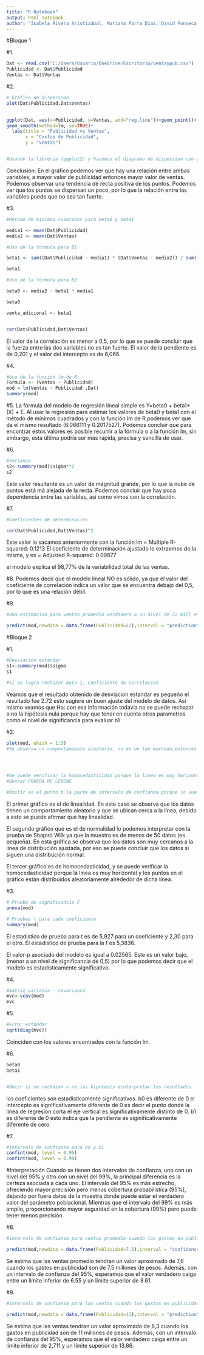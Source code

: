 ---
title: "R Notebook"
output: html_notebook
author: "Isabela Rivera Aristizábal, Mariana Parra Díaz, David Fonseca Lara, Nicolas Betancur Ochoa"
---

#Bloque 1

#1.
```{r}

Dat <- read.csv("C:/Users/Usuario/OneDrive/Escritorio/ventaypub.csv")
Publicidad <- Dat$Publicidad
Ventas <- Dat$Ventas
```

#2.
```{r}
# Gráfico de dispersión
plot(Dat$Publicidad,Dat$Ventas)

  
ggplot(Dat, aes(x=Publicidad, y=Ventas, add="reg.line"))+geom_point()+
geom_smooth(method=lm, se=TRUE)+
  labs(title = "Publicidad vs Ventas",
       x = "Costos de Publicidad",
       y = "Ventas")


#Usando la libreria (ggplot2) y hacemos el diagrama de dispersion con geom_point hacemos los puntos y con geom_smooth hacemos la linea de regresion ya con labs le damos las marcas a nuestro grafico.
```
Conclusión: En el gráfico podemos ver que hay una relación entre ambas variables, a mayor valor de publicidad entonces mayor valor de ventas. Podemos observar una tendencia de recta positiva de los puntos.
Podemos ver que los puntos se dispersan un poco, por lo que la relación entre las variables puede que no sea tan fuerte.


#3.
```{r}

#Método de minimos cuadrados para beta0 y beta1

media1 <- mean(Dat$Publicidad)
media2 <- mean(Dat$Ventas)

#Uso de la fórmula para B1

beta1 <- sum((Dat$Publicidad - media1) * (Dat$Ventas - media2)) / sum((Dat$Publicidad - media1)^2)

beta1

#Uso de la fórmula para B2

beta0 <- media2 - beta1 * media1

beta0

venta_adicional <- beta1 


cor(Dat$Publicidad,Dat$Ventas)

```
El valor de la correlación es menor a 0,5, por lo que se puede concluir que la fuerza entre las dos variables no es tan fuerte. 
El valor de la pendiente es de 0,201 y el valor del intercepto es de 6,066.

#4.
```{r}
#Uso de la función lm de R.
Formula <- (Ventas ~ Publicidad)
mod = lm(Ventas ~ Publicidad ,Dat)
summary(mod)

```

#5.
La fórmula del modelo de regresión lineal simple es Y=beta0 + beta1*(X) + E.
Al usar la regresión para estimar los valores de beta0 y beta1 con el método de mínimos cuadrados y con la función lm de R podemos ver que da el mismo resultado (6.066111 y 0.2017527). Podemos concluir que para encontrar estos valores es posible recurrir a la fórmula o a la función lm, sin embargo, esta última podría ser más rapida, precisa y sencilla de usar.


#6.
```{r}
#Varianza
s2<-summary(mod)$sigma**2
s2
```
Este valor resultante es un valor de magnitud grande, por lo que la nube de puntos está má alejada de la recta. Podemos concluir que hay poca dependencia entre las variables, asi como vimos con la correlación.


#7.
```{r}
#Coeficientes de determinación

cor(Dat$Publicidad,Dat$Ventas)^2


```
Este valor lo sacamos anteriormente con la función lm = Multiple R-squared:  0.1213
El coeficiente de determinación ajustado lo extraemos de la misma, y es = Adjusted R-squared:  0.09877

el modelo explica el 98,77% de la variabilidad total de las ventas. 


#8.
Podemos decir que el modelo líneal NO es sólido, ya que el valor del coeficiente de correlación indica un valor que se encuentra debajo del 0,5, por lo que es una relación débil.


#9.
```{r}
#Una estimacion para ventas promedio verdadera a un nivel de 22 mill en publicidad es B^0 + B^1,(22)

predict(mod,newdata = data.frame(Publicidad=22),interval = "prediction")
```




#Bloque 2

#1.
```{r}
#Desviación estándar
s1<-summary(mod)$sigma
s1

#si se logra rechazar beta 1, coeficiente de correlacion


```
Veamos que el resultado obtenido de desviacion estandar es pequeño el resultado fue 2.72 esto sugiere un buen ajuste del modelo de datos. 
Asi mismo veamos que Ho: con esa información todavía no se puede rechazar o no la hipótesis nula porque hay que tener en cuenta otros parametros como el nivel de significancia para evaluar b1 

#2.
```{r}
plot(mod, which = 1:3)
#Se observa un comportamiento aleatorio, no es un tan marcado,entonces no se violan los supuestos. Al parecer no hay una violacion fuerte de estos supuestos y no hay prueba suficiente para rechazarlos, nos gustaria recolectar mas datos para poder para observar mejor el comportamiento




#Se puede verificar la homocedasticidad porque la linea es muy horizontal
#Buscar PRUEBA DE LEVENE

#Omitir en el punto b la parte de intervalo de confianza porque lo vuelven a pedir despues, entonces para no repetir
```
El primer gráfico es el de linealidad. En este caso se observa que los datos tienen un comportamiento aleatorio y que se ubican cerca a la línea, debido a esto se puede afirmar que hay linealidad.

El segundo gráfico que es el de normalidad lo podemos interpretar con la prueba de Shapiro Wilk ya que la muestra es de menos de 50 datos (es pequeña). En esta gráfica se observa que los datos son muy cercanos a la línea de distribución ajustada, por eso se puede concluir que los datos si siguen una distribución normal.

El tercer gráfico es de homocedasticidad, y se puede verificar la homocedasticidad porque la linea es muy horizontal y los puntos en el gráfico estan distribuidos aleatoriamente alrededor de dicha línea.


#3.
```{r}
# Prueba de significancia F
anova(mod)

# Pruebas t para cada coeficiente
summary(mod)
```

El estadistico de prueba para t es de 5,927 para un coeficiente y 2,30 para el otro.
El estadistico de prueba para la f es 5,3836.

El valor-p asociado del modelo es igual a 0.02565. Este es un valor bajo, (menor a un nivel de significancia de 0,5) por lo que podemos decir que el modelo es estadísticamente significativo.


#4.
```{r}
#matriz varianza - covarianza
mvc<-vcov(mod)
mvc
```

#5.
```{r}
#Error estándar
sqrt(diag(mvc))
```
Coinciden con los valores encontrados con la función lm.

#6.
```{r}
beta0 
beta1


#Decir si se rechazan o no las hipotesis einterpretar los resultados
```
los coeficientes son estadisticamente significativos. b0 es diferente de 0 el intercepto es significativamente diferente de 0 es decir el punto donde la linea de regresion corta el eje vertical es significativamente distinto de 0.
b1 es diferente de 0 esto indica que la pendiente es siginificativamente diferente de cero.

#7.
```{r}
#intervalo de confianza para b0 y b1
confint(mod, level = 0.95)
confint(mod, level = 0.99)

```
#Interpretación
Cuando se tienen dos intervalos de confianza, uno con un nivel del 95% y otro con un nivel del 99%, la principal diferencia es la certeza asociada a cada uno. El intervalo del 95% es más estrecho, ofreciendo mayor precisión pero menos cobertura probabilística (95%), dejando por fuera datos de la muestra donde puede estar el verdadero valor del parámetro poblacional. Mientras que el intervalo del 99% es más amplio, proporcionando mayor seguridad en la cobertura (99%) pero puede tener menos precisión. 

#8.
```{r}
#intervalo de confianza para ventas promedio cuando los gastos en publicidad son de 7.5 millones de pesos

predict(mod,newdata = data.frame(Publicidad=7.5),interval = "confidence")

```
Se estima que las ventas promedio tendran un valor aproximado de 7,6 cuando los gastos en publicidad son de 7.5 millones de pesos. Además, con un intervalo de confianza del 95%, esperamos que el valor verdadero caiga entre un límite inferior de 6.55 y un límite superior de 8.61.

#9.
```{r}
#intervalo de confianza para las ventas cuando los gastos en publicidad son de 11 millones de pesos.

predict(mod,newdata = data.frame(Publicidad=11),interval = "prediction")

```
Se estima que las ventas tendran un valor aproximado de 8,3 cuando los gastos en publicidad son de 11 millones de pesos. Además, con un intervalo de confianza del 95%, esperamos que el valor verdadero caiga entre un límite inferior de 2,711 y un límite superior de 13.86.
